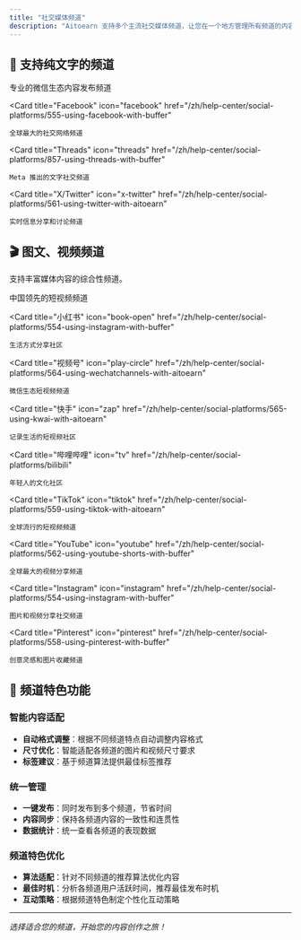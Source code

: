 ```yaml
---
title: "社交媒体频道"
description: "Aitoearn 支持多个主流社交媒体频道，让您在一个地方管理所有频道的内容。"
---
```


<UpdatedAt />




## 📝 支持纯文字的频道


<CardGroup cols={2}>
  <Card
    title="微信公众号"
    icon="message-circle"
    href="/zh/help-center/social-platforms/566-using-wechatofficial-with-aitoearn"
  >
    专业的微信生态内容发布频道
  </Card>
  
  <Card
    title="Facebook"
    icon="facebook"
    href="/zh/help-center/social-platforms/555-using-facebook-with-buffer"
  >
    全球最大的社交网络频道
  </Card>
  
  <Card
    title="Threads"
    icon="threads"
    href="/zh/help-center/social-platforms/857-using-threads-with-buffer"
  >
    Meta 推出的文字社交频道
  </Card>
  
  <Card
    title="X/Twitter"
    icon="x-twitter"
    href="/zh/help-center/social-platforms/561-using-twitter-with-aitoearn"
  >
    实时信息分享和讨论频道
  </Card>
</CardGroup>

## 🎬 图文、视频频道

支持丰富媒体内容的综合性频道。

<CardGroup cols={3}>
  <Card
    title="抖音"
    icon="video"
    href="/zh/help-center/social-platforms/563-using-douyin-with-aitoearn"
  >
    中国领先的短视频频道
  </Card>
  
  <Card
    title="小红书"
    icon="book-open"
    href="/zh/help-center/social-platforms/554-using-instagram-with-buffer"
  >
    生活方式分享社区
  </Card>
  
  <Card
    title="视频号"
    icon="play-circle"
    href="/zh/help-center/social-platforms/564-using-wechatchannels-with-aitoearn"
  >
    微信生态短视频频道
  </Card>
  
  <Card
    title="快手"
    icon="zap"
    href="/zh/help-center/social-platforms/565-using-kwai-with-aitoearn"
  >
    记录生活的短视频社区
  </Card>
  
  <Card
    title="哔哩哔哩"
    icon="tv"
    href="/zh/help-center/social-platforms/bilibili"
  >
    年轻人的文化社区
  </Card>
  
  <Card
    title="TikTok"
    icon="tiktok"
    href="/zh/help-center/social-platforms/559-using-tiktok-with-aitoearn"
  >
    全球流行的短视频频道
  </Card>
  
  <Card
    title="YouTube"
    icon="youtube"
    href="/zh/help-center/social-platforms/562-using-youtube-shorts-with-buffer"
  >
    全球最大的视频分享频道
  </Card>
  
  <Card
    title="Instagram"
    icon="instagram"
    href="/zh/help-center/social-platforms/554-using-instagram-with-buffer"
  >
    图片和视频分享社交频道
  </Card>
  
  <Card
    title="Pinterest"
    icon="pinterest"
    href="/zh/help-center/social-platforms/558-using-pinterest-with-buffer"
  >
    创意灵感和图片收藏频道
  </Card>
</CardGroup>

## 🚀 频道特色功能

### 智能内容适配
- **自动格式调整**：根据不同频道特点自动调整内容格式
- **尺寸优化**：智能适配各频道的图片和视频尺寸要求
- **标签建议**：基于频道算法提供最佳标签推荐

### 统一管理
- **一键发布**：同时发布到多个频道，节省时间
- **内容同步**：保持各频道内容的一致性和连贯性
- **数据统计**：统一查看各频道的表现数据

### 频道特色优化
- **算法适配**：针对不同频道的推荐算法优化内容
- **最佳时机**：分析各频道用户活跃时间，推荐最佳发布时机
- **互动策略**：根据频道特色制定个性化互动策略

---

*选择适合您的频道，开始您的内容创作之旅！*
